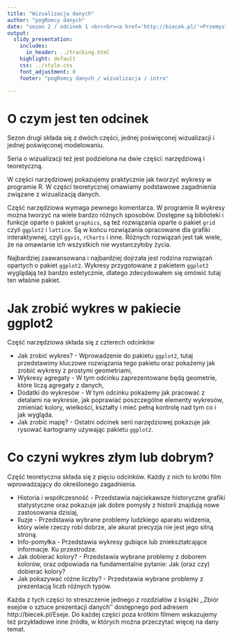 ```yaml
---
title: "Wizualizacja danych"
author: "pogRomcy danych"
date: "sezon 2 / odcinek 1 <br><br><a href='http://biecek.pl/'>Przemysław Biecek @ Uniwersytet Warszawski</a><br><br>Naciśnij `A` by zamienić slajdy na ciągły tekst <br> Naciśnij `T` by wyświetlić spis treści"
output:
  slidy_presentation:
    includes:
      in_header: ../tracking.html
    highlight: default
    css: ../style.css
    font_adjustment: 0
    footer: "pogRomcy danych / wizualizacja / intro"

---
```


# O czym jest ten odcinek

Sezon drugi składa się z dwóch części, jednej poświęconej wizualizacji i jednej poświęconej modelowaniu.

Seria o wizualizacji też jest podzielona na dwie części: narzędziową i teoretyczną.

W części narzędziowej pokazujemy praktycznie jak tworzyć wykresy w programie R. W części teoretycznej omawiamy podstawowe zagadnienia związane z wizualizacją danych.

Część narzędziowa wymaga pewnego komentarza. W programie R wykresy można tworzyć na wiele bardzo różnych sposobów. Dostępne są biblioteki i funkcje oparte o pakiet `graphics`, są też rozwiązania oparte o pakiet `grid` czyli `ggplot2` i `lattice`. Są w końcu rozwiązania opracowane dla grafiki interaktywnej, czyli `ggvis`, `rCharts` i inne. Różnych rozwiązań jest tak wiele, że na omawianie ich wszystkich nie wystarczyłoby życia.

Najbardziej zaawansowana i najbardziej dojrzała jest rodzina rozwiązań opartych o pakiet `ggplot2`. Wykresy przygotowane z pakietem `ggplot2` wyglądają też bardzo estetycznie, dlatego zdecydowałem się omówić tutaj ten właśnie pakiet.

# Jak zrobić wykres w pakiecie ggplot2

Część narzędziowa składa się z czterech odcinków

- Jak zrobić wykres? - Wprowadzenie do pakietu `ggplot2`, tutaj przedstawimy kluczowe rozwiązania tego pakietu oraz pokażemy jak zrobić wykresy z prostymi geometriami,
- Wykresy agregaty - W tym odcinku zaprezentowane będą geometrie, które liczą agregaty z danych,
- Dodatki do wykresów - W tym odcinku pokażemy jak pracować z detalami na wykresie, jak poprawiać poszczególne elementy wykresów, zmieniać kolory, wielkości, kształty i mieć pełną kontrolę nad tym co i jak wygląda.
- Jak zrobić mapę? - Ostatni odcinek serii narzędziowej pokazuje jak rysować kartogramy używając pakietu `ggplot2`.


# Co czyni wykres złym lub dobrym?

Część teoretyczna składa się z pięciu odcinków. Każdy z nich to krótki film wprowadzający do określonego zagadnienia.

- Historia i współczesność - Przedstawia najciekawsze historyczne grafiki statystyczne oraz pokazuje jak dobre pomysły z historii znajdują nowe zastosowania dzisiaj,
- Iluzje - Przedstawia wybrane problemy ludzkiego aparatu widzenia, który wiele rzeczy robi dobrze, ale akurat precyzja nie jest jego silną stroną.
- Info-pomyłka - Przedstawia wykresy gubiące lub zniekształcające informacje. Ku przestrodze.
- Jak dobierać kolory? - Przedstawia wybrane problemy z doborem kolorów, oraz odpowiada na fundamentalne pytanie: Jak (oraz czy) dobierać kolory?
- Jak pokazywać różne liczby? - Przedstawia wybrane problemy z prezentacją liczb różnych typów.

Każda z tych części to streszczenie jednego z rozdziałów z książki ,,Zbiór esejów o sztuce prezentacji danych'' dostępnego pod adresem http://biecek.pl/Eseje. Do każdej części poza krótkim filmem wskazujemy też przykładowe inne źródła, w których można przeczytać więcej na dany temat.



